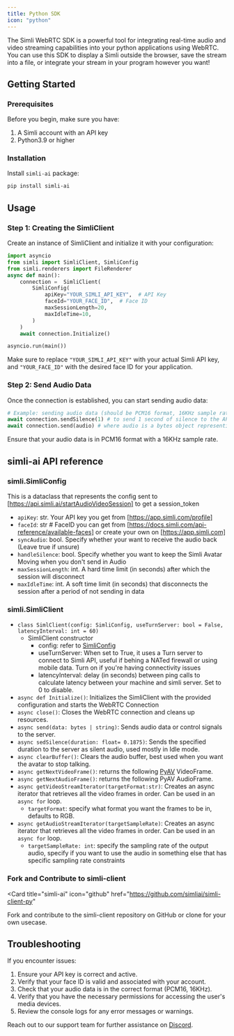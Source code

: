 ```yaml
---
title: Python SDK
icon: "python"
---
```


The Simli WebRTC SDK is a powerful tool for integrating real-time audio and video streaming capabilities into your python applications using WebRTC. You can use this SDK to display a Simli outside the browser, save the stream into a file, or integrate your stream in your program however you want!

## Getting Started

### Prerequisites

Before you begin, make sure you have:

1. A Simli account with an API key
2. Python3.9 or higher

### Installation

Install `simli-ai` package:

```bash
pip install simli-ai
```

## Usage

### Step 1: Creating the SimliClient

Create an instance of SimliClient and initialize it with your configuration:

```python
import asyncio
from simli import SimliClient, SimliConfig
from simli.renderers import FileRenderer
async def main():
    connection =  SimliClient(
        SimliConfig(
            apiKey="YOUR_SIMLI_API_KEY",  # API Key
            faceId="YOUR_FACE_ID",  # Face ID
            maxSessionLength=20,
            maxIdleTime=10,
        )
    )
    await connection.Initialize()

asyncio.run(main())
```

Make sure to replace `"YOUR_SIMLI_API_KEY"` with your actual Simli API key, and `"YOUR_FACE_ID"` with the desired face ID for your application.

### Step 2: Send Audio Data

Once the connection is established, you can start sending audio data:

```python
# Example: sending audio data (should be PCM16 format, 16KHz sample rate)
await connection.sendSilence(1) # to send 1 second of silence to the API
await connection.send(audio) # where audio is a bytes object representing the raw audio data
```

Ensure that your audio data is in PCM16 format with a 16KHz sample rate.

## simli-ai API reference

### simli.SimliConfig

This is a dataclass that represents the config sent to [https://api.simli.ai/startAudioVideoSession] to get a session_token

- `apiKey`: str. Your API key you get from [https://app.simli.com/profile]
- `faceId`: str # FaceID you can get from [https://docs.simli.com/api-reference/available-faces] or create your own on [https://app.simli.com]
- `syncAudio`: bool. Specify whether your want to receive the audio back (Leave true if unsure)
- `handleSilence`: bool. Specify whether you want to keep the Simli Avatar Moving when you don't send in Audio
- `maxSessionLength`: int. A hard time limit (in seconds) after which the session will disconnect
- `maxIdleTime`: int. A soft time limit (in seconds) that disconnects the session after a period of not sending in data

### simli.SimliClient

- `class SimlClient(config: SimliConfig, useTurnServer: bool = False, latencyInterval: int = 60)`
  - SimliClient constructor
    - config: refer to [SimliConfig](#simli-simliconfig)
    - useTurnServer: When set to True, it uses a Turn server to connect to Simli API, useful if behing a NATed firewall or using mobile data. Turn on if you're having connectivity issues
    - latencyInterval: delay (in seconds) between ping calls to calculate latency between your machine and simli server. Set to 0 to disable.
- `async def Initialize()`: Initializes the SimliClient with the provided configuration and starts the WebRTC Connection
- `async close()`: Closes the WebRTC connection and cleans up resources.
- `async send(data: bytes | string)`: Sends audio data or control signals to the server.
- `async sedSilence(duration: float= 0.1875)`: Sends the specified duration to the server as silent audio, used mostly in Idle mode.
- `async clearBuffer()`: Clears the audio buffer, best used when you want the avatar to stop talking.
- `async getNextVideoFrame()`: returns the following [PyAV](https://pyav.basswood-io.com/docs/stable/) VideoFrame.
- `async getNextAudioFrame()`: returns the following PyAV AudioFrame.
- `async getVideoStreamIterator(targetFormat:str)`: Creates an async iterator that retrieves all the video frames in order. Can be used in an `async for` loop.
  - `targetFormat`: specify what format you want the frames to be in, defaults to RGB.
- `async getAudioStreamIterator(targetSampleRate)`: Creates an async iterator that retrieves all the video frames in order. Can be used in an `async for` loop.
  - `targetSampleRate: int`: specify the sampling rate of the output audio, specify if you want to use the audio in something else that has specific sampling rate constraints

### Fork and Contribute to simli-client

<Card
  title="simli-ai"
  icon="github"
  href="https://github.com/simliai/simli-client-py"
>
  Fork and contribute to the simli-client repository on GitHub or clone for your
  own usecase.
</Card>

## Troubleshooting

If you encounter issues:

1. Ensure your API key is correct and active.
2. Verify that your face ID is valid and associated with your account.
3. Check that your audio data is in the correct format (PCM16, 16KHz).
4. Verify that you have the necessary permissions for accessing the user's media devices.
5. Review the console logs for any error messages or warnings.

Reach out to our support team for further assistance on [Discord](https://discord.gg/yQx49zNF4d).
